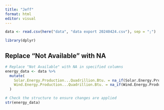```yaml
---
title: "Jeff"
format: html
editor: visual
---
```


```r
data <- read.csv(here("data", "data export 20240424.csv"), sep = ";")
```

```r
library(dplyr)
```

## Replace "Not Available" with NA

```r
# Replace "Not Available" with NA in specified columns
energy_data <- data %>%
  mutate(
    Solar.Energy.Production...Quadrillion.Btu. = na_if(Solar.Energy.Production...Quadrillion.Btu., "Not Available"),
    Wind.Energy.Production...Quadrillion.Btu. = na_if(Wind.Energy.Production...Quadrillion.Btu., "Not Available")
  )

# Check the structure to ensure changes are applied
str(energy_data)
```

## 